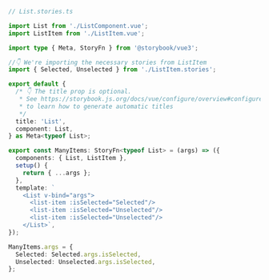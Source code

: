 ```ts
// List.stories.ts

import List from './ListComponent.vue';
import ListItem from './ListItem.vue';

import type { Meta, StoryFn } from '@storybook/vue3';

//👇 We're importing the necessary stories from ListItem
import { Selected, Unselected } from './ListItem.stories';

export default {
  /* 👇 The title prop is optional.
   * See https://storybook.js.org/docs/vue/configure/overview#configure-story-loading
   * to learn how to generate automatic titles
   */
  title: 'List',
  component: List,
} as Meta<typeof List>;

export const ManyItems: StoryFn<typeof List> = (args) => ({
  components: { List, ListItem },
  setup() {
    return { ...args };
  },
  template: `
    <List v-bind="args">
      <list-item :isSelected="Selected"/>
      <list-item :isSelected="Unselected"/>
      <list-item :isSelected="Unselected"/>
    </List>`,
});

ManyItems.args = {
  Selected: Selected.args.isSelected,
  Unselected: Unselected.args.isSelected,
};
```